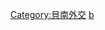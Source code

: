 {{Commonscat|Bilateral relations of Benin}}
{{noteTA
|G1=地名}}
[[Category:貝南外交|Category:貝南外交]]
[[Category:各国双边关系|b]]